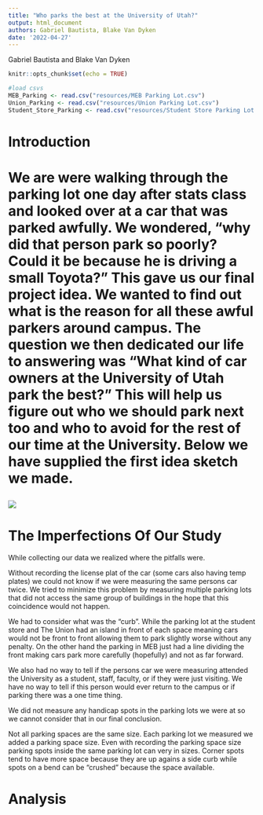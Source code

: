 ```yaml
---
title: "Who parks the best at the University of Utah?"
output: html_document
authors: Gabriel Bautista, Blake Van Dyken
date: '2022-04-27'
---
```

Gabriel Bautista and Blake Van Dyken

```r
knitr::opts_chunk$set(echo = TRUE)
```

```r
#load csvs
MEB_Parking <- read.csv("resources/MEB Parking Lot.csv")
Union_Parking <- read.csv("resources/Union Parking Lot.csv")
Student_Store_Parking <- read.csv("resources/Student Store Parking Lot.csv")

```

<h1> Introduction <h1/>
We are were walking through the parking lot one day after stats class and looked over at a car that was parked awfully. We wondered, "why did that person park so poorly? Could it be because he is driving a small Toyota?" This gave us our final project idea. We wanted to find out what is the reason for all these awful parkers around campus. The question we then dedicated our life to answering was "What kind of car owners at the University of Utah park the best?" This will help us figure out who we should park next too and who to avoid for the rest of our time at the University. Below we have supplied the first idea sketch we made.

<img src="resources/idea.png"/>


<h1> The Imperfections Of Our Study</h1>
While collecting our data we realized where the pitfalls were.

Without recording the license plat of the car (some cars also having temp plates) we could not know if we were measuring the same persons car twice. We tried to minimize this problem by measuring multiple parking lots that did not access the same group of buildings in the hope that this coincidence would not happen. 

We had to consider what was the "curb". While the parking lot at the student store and The Union had an island in front of each space meaning cars would not be front to front allowing them to park slightly worse without any penalty. On the other hand the parking in MEB just had a line dividing the front making cars park more carefully (hopefully) and not as far forward.

We also had no way to tell if the persons car we were measuring attended the University as a student, staff, faculty, or if they were just visiting. We have no way to tell if this person would ever return to the campus or if parking there was a one time thing.

We did not measure any handicap spots in the parking lots we were at so we cannot consider that in our final conclusion.

Not all parking spaces are the same size. Each parking lot we measured we added a parking space size. Even with recording the parking space size parking spots inside the same parking lot can very in sizes. Corner spots tend to have more space because they are up agains a side curb while spots on a bend can be "crushed" because the space available. 


<h1> Analysis <h1/>



<!--BLAKES AREA-->